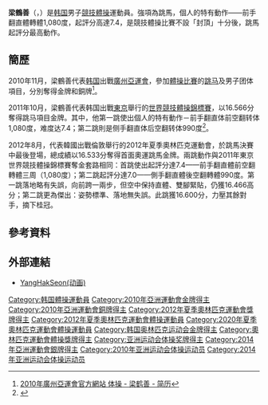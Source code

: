 {{Infobox 體操選手
|gymnastname= 梁鶴善<ref>{{cite web|title=양학선 梁鶴善 Yang Hak Sun|url=http://people.sports.or.kr/servlet/PGEPersonViewSV?PERSON_NO=200402003994&SEQ=|publisher=Korea Sports Council & Korean Olympic Committee}}{{dead link|date=2018年3月 |bot=InternetArchiveBot |fix-attempted=yes }}{{ko}}</ref>
|fullname  = {{lang|ko|양학선}}
|image= Korea London Yang Hakseon 02 (7771945238).jpg
|caption = 2012年伦敦奥运会上
|nickname  = 
|country   = {{KOR}}
|formercountry= 
|hometown= 
|birthdate= {{birth_date_and_age|1992|12|6}}
|birthplace= {{KOR}}
|deathdate=
|deathplace=
|height= {{height|m=1.59}} 
|discipline= 男子[[競技體操|競技體操]] 
|natlteam=
|club=  
|gym=
|collegeteam=
|headcoach=
|assistcoach=
|formercoach=
|choreographer=
|show-medals = yes
|medaltemplates= 
{{MedalCompetition|亞洲運動會}}
{{MedalGold|[[2010年亞洲運動會|2010年 廣州]]|跳马}}
{{MedalBronze|[[2010年亞洲運動會|2010年 廣州]]|團體賽}}
{{MedalCompetition|[[世界競技體操錦標賽|世界競技體操錦標賽]]}}
{{MedalGold|[[2011年世界競技體操錦標賽|2011年 東京]]|跳马}}
{{MedalGold|[[2013年世界競技體操錦標賽|2013年 安特衛普]]|跳马}}
{{MedalCompetition|[[夏季奧林匹克運動會|夏季奧林匹克運動會]]}}
{{MedalGold|[[2012年夏季奧林匹克運動會|2012年 倫敦]]|跳馬}}
}}
{{世大運獎牌記錄
|項目=體操
|a1=2013
|b1=1
|c1=跳馬
|a2=2015
|b2=2
|c2=團體
}}
'''梁鶴善'''（{{lang|ko|'''양학선'''}}，{{bd|1992年|12月6日||}}）是[[韩国|韩国]]男子[[競技體操|競技體操]]運動員。強項為跳馬，個人的特有動作——前手翻直體轉體1,080度，起評分高達7.4，是競技體操比賽不設「封頂」十分後，跳馬起評分最高動作。

==簡歷==
2010年11月，梁鶴善代表[[2010年亚洲运动会韩国代表团|韩国]]出戰[[廣州|廣州]][[2010年亞洲運動會|亞運會]]，參加[[2010年亞洲運動會體操比賽|體操比賽]]的[[跳马|跳马]]及男子团体項目，分別奪得金牌和銅牌<ref name="廣州亞運">[http://www.gz2010.cn/info/KOR_KOR/ZB/ZBB101A_GA@@@@@@@@@@@@@@@KOR_number=241995.html 2010年廣州亞運會官方網站 体操 - 梁鹤善 - 简历]</ref>。

2011年10月，梁鶴善代表韩国出戰[[東京|東京]]舉行的[[2011年世界競技體操錦標賽|世界競技體操錦標賽]]，以16.566分奪得跳马項目金牌。其中，他第一跳使出個人的特有動作－前手翻直体前空翻转体1,080度，难度达7.4；第二跳則是侧手翻直体后空翻转体990度<ref>{{cite news|title=男子跳马决赛梁鹤善超高难度夺冠|url=http://sports.sina.com.cn/o/2011-10-16/13375787050.shtml|newspaper=新浪体育|date=2011-10-16|accessdate=2011-10-21|archive-date=2011-10-18|archive-url=https://web.archive.org/web/20111018170216/http://sports.sina.com.cn/o/2011-10-16/13375787050.shtml|dead-url=no}}</ref>。

2012年8月，代表韓國出戰倫敦舉行的2012年夏季奧林匹克運動會，於跳馬決賽中最後登場，總成績以16.533分奪得首面奧運跳馬金牌。兩跳動作與2011年東京世界競技體操錦標賽奪金套路相同：首跳使出起評分達7.4——前手翻直體前空翻轉體三周（1,080度）；第二跳起評分達7.0——側手翻直體後空翻轉體990度。第一跳落地略有失誤，向前跨一兩步，但空中保持直體、雙腳緊貼，仍獲16.466高分；第二跳更為傑出：姿勢標準、落地無失誤。此跳獲16.600分，力壓其餘對手，摘下桂冠。

== 參考資料 ==
{{Reflist}}

== 外部連結 ==
*[https://web.archive.org/web/20131014234641/http://www.gymnaflash.com/v_yan1_a.htm YangHakSeon(动画)]

{{奧林匹克運動會男子跳馬冠軍}}
{{世界體操錦標賽男子跳馬冠軍}}
{{韩国福布斯名人榜}}
{{DEFAULTSORT:Yang Hak Seon}}

[[Category:韩国體操運動員|Category:韩国體操運動員]]
[[Category:2010年亞洲運動會金牌得主|Category:2010年亞洲運動會金牌得主]]
[[Category:2010年亞洲運動會銅牌得主|Category:2010年亞洲運動會銅牌得主]]
[[Category:2012年夏季奧林匹克運動會獎牌得主|Category:2012年夏季奧林匹克運動會獎牌得主]]
[[Category:2012年夏季奧林匹克運動會體操運動員|Category:2012年夏季奧林匹克運動會體操運動員]]
[[Category:2020年夏季奧林匹克運動會體操運動員|Category:2020年夏季奧林匹克運動會體操運動員]]
[[Category:韩国奥林匹克运动会金牌得主|Category:韩国奥林匹克运动会金牌得主]]
[[Category:奧林匹克運動會體操獎牌得主|Category:奧林匹克運動會體操獎牌得主]]
[[Category:亚洲运动会体操奖牌得主|Category:亚洲运动会体操奖牌得主]]
[[Category:2014年亞洲運動會銀牌得主|Category:2014年亞洲運動會銀牌得主]]
[[Category:2010年亚洲运动会体操运动员|Category:2010年亚洲运动会体操运动员]]
[[Category:2014年亚洲运动会体操运动员|Category:2014年亚洲运动会体操运动员]]